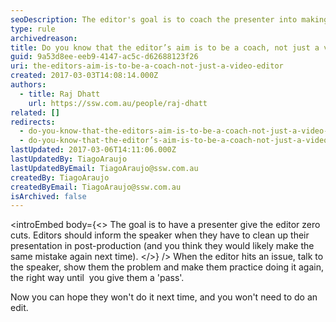 ```yaml
---
seoDescription: The editor's goal is to coach the presenter into making a perfect cut, eliminating the need for edits.
type: rule
archivedreason:
title: Do you know that the editor’s aim is to be a coach, not just a video editor?
guid: 9a53d8ee-eeb9-4147-ac5c-d62688123f26
uri: the-editors-aim-is-to-be-a-coach-not-just-a-video-editor
created: 2017-03-03T14:08:14.000Z
authors:
  - title: Raj Dhatt
    url: https://ssw.com.au/people/raj-dhatt
related: []
redirects:
  - do-you-know-that-the-editors-aim-is-to-be-a-coach-not-just-a-video-editor
  - do-you-know-that-the-editor’s-aim-is-to-be-a-coach-not-just-a-video-editor
lastUpdated: 2017-03-06T14:11:06.000Z
lastUpdatedBy: TiagoAraujo
lastUpdatedByEmail: TiagoAraujo@ssw.com.au
createdBy: TiagoAraujo
createdByEmail: TiagoAraujo@ssw.com.au
isArchived: false
---
```


<introEmbed
  body={<>
The goal is to have a presenter give the editor zero cuts. Editors should inform the speaker when they have to clean up their presentation in post-production (and you think they would likely make the same mistake again next time).
  </>}
/>
When the editor hits an issue, talk to the speaker, show them the problem and make them practice doing it again, the right way until  you give them a 'pass'.

Now you can hope they won't do it next time, and you won't need to do an edit.
